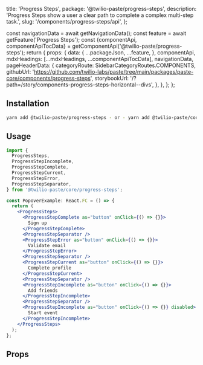  title: 'Progress Steps',
  package: '@twilio-paste/progress-steps',
  description: 'Progress Steps show a user a clear path to complete a complex multi-step task.',
  slug: '/components/progress-steps/api',
};




  const navigationData = await getNavigationData();
  const feature = await getFeature('Progress Steps');
  const {componentApi, componentApiTocData} = getComponentApi('@twilio-paste/progress-steps');
  return {
    props: {
      data: {
        ...packageJson,
        ...feature,
      },
      componentApi,
      mdxHeadings: [...mdxHeadings, ...componentApiTocData],
      navigationData,
      pageHeaderData: {
        categoryRoute: SidebarCategoryRoutes.COMPONENTS,
        githubUrl: 'https://github.com/twilio-labs/paste/tree/main/packages/paste-core/components/progress-steps',
        storybookUrl: '/?path=/story/components-progress-steps-horizontal--divs',
      },
    },
  };
};

## Installation

```bash
yarn add @twilio-paste/progress-steps - or - yarn add @twilio-paste/core
```

## Usage

```jsx
import {
  ProgressSteps,
  ProgressStepIncomplete,
  ProgressStepComplete,
  ProgressStepCurrent,
  ProgressStepError,
  ProgressStepSeparator,
} from '@twilio-paste/core/progress-steps';

const PopoverExample: React.FC = () => {
  return (
    <ProgressSteps>
      <ProgressStepComplete as="button" onClick={() => {}}>
        Sign up
      </ProgressStepComplete>
      <ProgressStepSeparator />
      <ProgressStepError as="button" onClick={() => {}}>
        Validate email
      </ProgressStepError>
      <ProgressStepSeparator />
      <ProgressStepCurrent as="button" onClick={() => {}}>
        Complete profile
      </ProgressStepCurrent>
      <ProgressStepSeparator />
      <ProgressStepIncomplete as="button" onClick={() => {}}>
        Add friends
      </ProgressStepIncomplete>
      <ProgressStepSeparator />
      <ProgressStepIncomplete as="button" onClick={() => {}} disabled>
        Start event
      </ProgressStepIncomplete>
    </ProgressSteps>
  );
};
```

## Props

<PropsTable componentApi={props.componentApi} />